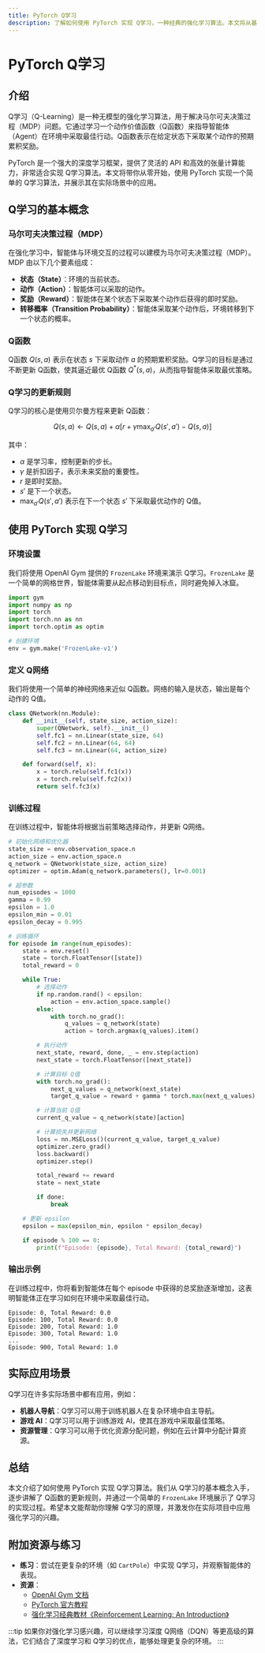 ```yaml
---
title: PyTorch Q学习
description: 了解如何使用 PyTorch 实现 Q学习，一种经典的强化学习算法。本文将从基础概念入手，逐步讲解 Q学习的原理、实现方法以及实际应用场景。
---
```


# PyTorch Q学习

## 介绍

Q学习（Q-Learning）是一种无模型的强化学习算法，用于解决马尔可夫决策过程（MDP）问题。它通过学习一个动作价值函数（Q函数）来指导智能体（Agent）在环境中采取最佳行动。Q函数表示在给定状态下采取某个动作的预期累积奖励。

PyTorch 是一个强大的深度学习框架，提供了灵活的 API 和高效的张量计算能力，非常适合实现 Q学习算法。本文将带你从零开始，使用 PyTorch 实现一个简单的 Q学习算法，并展示其在实际场景中的应用。

## Q学习的基本概念

### 马尔可夫决策过程（MDP）

在强化学习中，智能体与环境交互的过程可以建模为马尔可夫决策过程（MDP）。MDP 由以下几个要素组成：

- **状态（State）**：环境的当前状态。
- **动作（Action）**：智能体可以采取的动作。
- **奖励（Reward）**：智能体在某个状态下采取某个动作后获得的即时奖励。
- **转移概率（Transition Probability）**：智能体采取某个动作后，环境转移到下一个状态的概率。

### Q函数

Q函数 $Q(s, a)$ 表示在状态 $s$ 下采取动作 $a$ 的预期累积奖励。Q学习的目标是通过不断更新 Q函数，使其逼近最优 Q函数 $Q^*(s, a)$，从而指导智能体采取最优策略。

### Q学习的更新规则

Q学习的核心是使用贝尔曼方程来更新 Q函数：

$$
Q(s, a) \leftarrow Q(s, a) + \alpha \left[ r + \gamma \max_{a'} Q(s', a') - Q(s, a) \right]
$$

其中：
- $\alpha$ 是学习率，控制更新的步长。
- $\gamma$ 是折扣因子，表示未来奖励的重要性。
- $r$ 是即时奖励。
- $s'$ 是下一个状态。
- $\max_{a'} Q(s', a')$ 表示在下一个状态 $s'$ 下采取最优动作的 Q值。

## 使用 PyTorch 实现 Q学习

### 环境设置

我们将使用 OpenAI Gym 提供的 `FrozenLake` 环境来演示 Q学习。`FrozenLake` 是一个简单的网格世界，智能体需要从起点移动到目标点，同时避免掉入冰窟。

```python
import gym
import numpy as np
import torch
import torch.nn as nn
import torch.optim as optim

# 创建环境
env = gym.make('FrozenLake-v1')
```

### 定义 Q网络

我们将使用一个简单的神经网络来近似 Q函数。网络的输入是状态，输出是每个动作的 Q值。

```python
class QNetwork(nn.Module):
    def __init__(self, state_size, action_size):
        super(QNetwork, self).__init__()
        self.fc1 = nn.Linear(state_size, 64)
        self.fc2 = nn.Linear(64, 64)
        self.fc3 = nn.Linear(64, action_size)

    def forward(self, x):
        x = torch.relu(self.fc1(x))
        x = torch.relu(self.fc2(x))
        return self.fc3(x)
```

### 训练过程

在训练过程中，智能体将根据当前策略选择动作，并更新 Q网络。

```python
# 初始化网络和优化器
state_size = env.observation_space.n
action_size = env.action_space.n
q_network = QNetwork(state_size, action_size)
optimizer = optim.Adam(q_network.parameters(), lr=0.001)

# 超参数
num_episodes = 1000
gamma = 0.99
epsilon = 1.0
epsilon_min = 0.01
epsilon_decay = 0.995

# 训练循环
for episode in range(num_episodes):
    state = env.reset()
    state = torch.FloatTensor([state])
    total_reward = 0

    while True:
        # 选择动作
        if np.random.rand() < epsilon:
            action = env.action_space.sample()
        else:
            with torch.no_grad():
                q_values = q_network(state)
                action = torch.argmax(q_values).item()

        # 执行动作
        next_state, reward, done, _ = env.step(action)
        next_state = torch.FloatTensor([next_state])

        # 计算目标 Q值
        with torch.no_grad():
            next_q_values = q_network(next_state)
            target_q_value = reward + gamma * torch.max(next_q_values)

        # 计算当前 Q值
        current_q_value = q_network(state)[action]

        # 计算损失并更新网络
        loss = nn.MSELoss()(current_q_value, target_q_value)
        optimizer.zero_grad()
        loss.backward()
        optimizer.step()

        total_reward += reward
        state = next_state

        if done:
            break

    # 更新 epsilon
    epsilon = max(epsilon_min, epsilon * epsilon_decay)

    if episode % 100 == 0:
        print(f"Episode: {episode}, Total Reward: {total_reward}")
```

### 输出示例

在训练过程中，你将看到智能体在每个 episode 中获得的总奖励逐渐增加，这表明智能体正在学习如何在环境中采取最佳行动。

```
Episode: 0, Total Reward: 0.0
Episode: 100, Total Reward: 0.0
Episode: 200, Total Reward: 1.0
Episode: 300, Total Reward: 1.0
...
Episode: 900, Total Reward: 1.0
```

## 实际应用场景

Q学习在许多实际场景中都有应用，例如：

- **机器人导航**：Q学习可以用于训练机器人在复杂环境中自主导航。
- **游戏 AI**：Q学习可以用于训练游戏 AI，使其在游戏中采取最佳策略。
- **资源管理**：Q学习可以用于优化资源分配问题，例如在云计算中分配计算资源。

## 总结

本文介绍了如何使用 PyTorch 实现 Q学习算法。我们从 Q学习的基本概念入手，逐步讲解了 Q函数的更新规则，并通过一个简单的 `FrozenLake` 环境展示了 Q学习的实现过程。希望本文能帮助你理解 Q学习的原理，并激发你在实际项目中应用强化学习的兴趣。

## 附加资源与练习

- **练习**：尝试在更复杂的环境（如 `CartPole`）中实现 Q学习，并观察智能体的表现。
- **资源**：
  - [OpenAI Gym 文档](https://www.gymlibrary.dev/)
  - [PyTorch 官方教程](https://pytorch.org/tutorials/)
  - [强化学习经典教材《Reinforcement Learning: An Introduction》](http://incompleteideas.net/book/the-book-2nd.html)

:::tip
如果你对强化学习感兴趣，可以继续学习深度 Q网络（DQN）等更高级的算法，它们结合了深度学习和 Q学习的优点，能够处理更复杂的环境。
:::